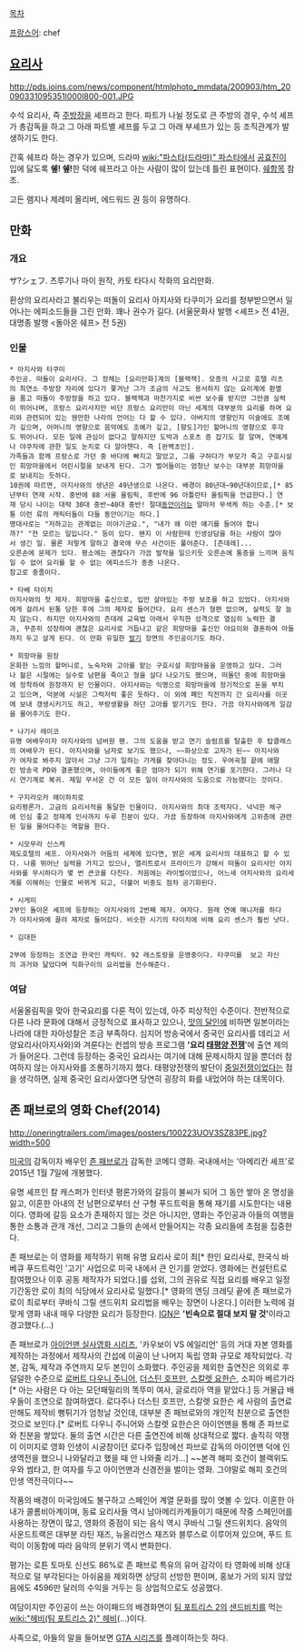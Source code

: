 [[목차]]

[[프랑스어]]: chef

== [[요리사]] ==
http://pds.joins.com/news/component/htmlphoto_mmdata/200903/htm_20090331095351l000l800-001.JPG

수석 요리사, 즉 [[주방장]]을 셰프라고 한다. 파트가 나뉠 정도로 큰 주방의 경우, 수석 셰프가 총감독을 하고 그 아래 파트별 셰프를 두고 그 아래 부셰프가 있는 등 조직관계가 발생하기도 한다.

간혹 쉐프라 하는 경우가 있으며, 드라마 [[wiki:"파스타(드라마)" 파스타]]에서 [[공효진]]이 입에 닳도록 '''쉪! 쉪!'''한 덕에 쉐프라고 아는 사람이 많이 있는데 틀린 표현이다. [[쉐]]항목 참조.

고든 램지나 제레미 올리버, 에드워드 권 등이 유명하다.

== 만화 ==
=== 개요 ===
ザ?シェフ. 츠루기나 마이 원작, 카토 타다시 작화의 요리만화.

환상의 요리사라고 불리우는 떠돌이 요리사 아지사와 타쿠미가 요리를 청부받으면서 일어나는 에피소드들을 그린 만화. 꽤나 권수가 길다. (서울문화사 발행 <셰프> 전 41권, 대명종 발행 <돌아온 쉐프> 전 5권)

=== 인물 ===
 * 아지사와 타쿠미
 주인공. 떠돌이 요리사다. 그 정체는 [요리만화]계의 [블랙잭]. 모종의 사고로 호텔 리츠의 최연소 주방장 자리에 있다가 쫓겨난 그가 조금의 사고도 용서하지 않는 요리계에 환멸을 품고 떠돌이 주방장을 하고 있다. 블랙잭과 마찬가지로 비싼 보수를 받지만 그만큼 실력이 뛰어나며, 프랑스 요리사지만 비단 프랑스 요리만이 아닌 세계의 대부분의 요리를 하며 요리와 관련되어 있는 웬만한 나라의 언어는 다 할 수 있다. 아버지의 영향인지 미술에도 조예가 깊으며, 어머니의 영향으로 음악에도 조예가 깊고, [향도]가인 할머니의 영향으로 후각도 뛰어나다. 모든 일에 관심이 없다고 말하지만 도박과 스포츠 증 잡기도 잘 알며, 연예계나 야쿠자에 관한 일도 눈치로 다 알아챈다. 즉 [완벽초인].
 가족들과 함께 프랑스로 가던 중 바다에 빠지고 말았고, 그를 구하다가 부모가 죽고 구호시설인 희망마을에서 어린시절을 보내게 된다. 그가 벌어들이는 엄청난 보수는 대부분 희망마을로 보내지는 듯하다.
 10권에 따르면, 아지사와의 생년은 49년생으로 나온다. 배경이 80년대~90년대이므로,[* 85년부터 연재 시작. 중반에 88 서울 올림픽, 후반에 96 아틀란타 올림픽을 언급한다.] 연재 당시 나이는 대략 30대 중반~40대 중반! 절대[[동안]]이라는 말마저 무색케 하는 수준.[* 보통 이런 류의 캐릭터들이 다들 동안이기는 하다.]
 명대사로는 "저하고는 관계없는 이야기군요.", "내가 왜 이런 얘기를 들어야 합니까?" "전 모르는 일입니다." 등이 있다. 왠지 이 사람한테 인생상담을 하는 사람이 많아서 생긴 일. 물론 저렇게 말하고 결국에 무슨 사건이든 풀어준다. [츤데레]...
 오른손에 문제가 있다. 평소에는 괜찮다가 가끔 발작을 일으키듯 오른손에 통증을 느끼며 움직일 수 없어 요리를 할 수 없는 에피소드가 종종 나온다.
 참고로 중졸이다. 

 * 타베 타이치
 아지사와의 첫 제자. 희망마을 출신으로, 입만 살아있는 주방 보조를 하고 있었다. 아지사와에게 걸려서 된통 당한 후에 그의 제자로 들어간다. 요리 센스가 형편 없으며, 실력도 잘 늘지 않는다. 하지만 아지사와의 츤데레 교육법 아래서 우직한 성격으로 열심히 노력한 결과, 꾸준히 성장하여 괜찮은 요리사로 거듭나고 같은 희망마을 출신인 야요이와 결혼하여 아들까지 두고 살게 된다. 이 만화 유일한 [[발기]] 장면의 주인공이기도 하다.

 * 희망마을 원장
 온화한 느낌의 할머니로, 노숙자와 고아를 맡는 구호시설 희망마을을 운영하고 있다. 그러나 젊은 시절에는 실수로 남편을 죽이고 형을 살다 나오기도 했으며, 떠돌던 중에 희망마을에 정착하여 원장까지 된 인물이다. 아지사와는 익명으로 희망마을에 정기적으로 돈을 부치고 있으며, 덕분에 시설은 그럭저럭 좋은 듯하다. 이 외에 폐인 직전까지 간 요리사를 이곳에 보내 갱생시키기도 하고, 부랑생활을 하던 고아를 맡기기도 한다. 가끔 아지사와에게 일감을 물어주기도 한다.

 * 나기사 레이코
 유명 여배우이자 아지사와의 넘버원 팬. 그의 도움을 받고 연기 슬럼프를 탈출한 후 탑클래스의 여배우가 된다. 아지사와를 남자로 보기도 했으나, ~~화상으로 고자가 된~~ 아지사와가 여자로 봐주지 않아서 그냥 그가 일하는 가게를 찾아다니는 정도. 우여곡절 끝에 애딸린 방송국 PD와 결혼했으며, 아이들에게 좋은 엄마가 되기 위해 연기를 포기한다. 그러나 다시 연기계로 복귀. 제일 무서운 건 이 모든 일이 아지사와의 도움으로 가능했다는 것이다.

 * 구지라오카 헤이하치로
 요리평론가. 고금의 요리서적을 통달한 인물이다. 아지사와의 최대 조력자다. 넉넉한 체구에 인심 좋고 정재계 인사까지 두루 친분이 있다. 가끔 등장하여 아지사와에게 고위층에 관련된 일을 물어다주는 역할을 한다.

 * 시모무라 신스케
 제도호텔의 셰프. 아지사와가 어둠의 세계에 있다면, 밝은 세계 요리사의 대표하고 할 수 있다. 나름 뛰어난 실력을 가지고 있으나, 엘리트로서 프라이드가 강해서 떠돌이 요리사인 아지사와를 무시하다가 몇 번 큰코를 다친다. 처음에는 라이벌이었으나, 어느새 아지사와의 요리세계를 이해하는 인물로 바뀌게 되고, 더불어 비중도 점차 공기화된다.

 * 시게미
 2부인 돌아온 셰프에 등장하는 아지사와의 2번째 제자. 여자다. 원래 연예 매니저를 하다가 아지사와에 끌려 제자로 들어갔다. 비슷한 시기의 타이치에 비해 요리 센스가 훨씬 낫다.

 * 김대한

 2부에 등장하는 조연급 한국인 캐릭터. 92 레스토랑을 운영중이다. 타쿠미를  보고 자신의 과거와 닮았다며 직화구이의 요리법을 전수해준다.

=== 여담 ===
서울올림픽을 맞아 한국요리를 다룬 적이 있는데, 아주 피상적인 수준이다.
전반적으로 다른 나라 문화에 대해서 긍정적으로 표사하고 있으나, [[맛의 달인]]에 비하면 일본이라는 나라에 대한 자아성찰은 조금 부족하다. 심지어 방송국에서 중국인 요리사를 데리고 서양요리사(아지사와)와 겨룬다는 컨셉의 방송 프로그램 ''''요리 [[태평양 전쟁]]''''에 출연 제의가 들어온다. 그런데 등장하는 중국인 요리사는 여기에 대해 문제시하지 않을 뿐더러 참여하지 않는 아지사와를 조롱하기까지 했다. 태평양전쟁의 발단이 [[중일전쟁]]이었다는 점을 생각하면, 실제 중국인 요리사였다면 당연히 굉장히 화를 내었어야 하는 대목이다.

== 존 패브로의 영화 Chef(2014) ==
http://oneringtrailers.com/images/posters/100223UOV3SZ83PE.jpg?width=500
{{{#!html
<iframe width="640" height="360" src="//www.youtube.com/embed/19_3jxFOmp0" frameborder="0" allowfullscreen></iframe>
}}}

{{{#!html
<iframe width="640" height="360" src="//www.youtube.com/embed/jpOqfGXar6Y" frameborder="0" allowfullscreen></iframe>
}}}

[[미국]]의 감독이자 배우인 [[존 패브로]]가 감독한 코메디 영화. 국내에서는 '아메리칸 셰프'로 2015년 1월 7일에 개봉했다. 

유명 셰프인 칼 캐스퍼가 인터넷 평론가와의 갈등이 불씨가 되어 그 동안 쌓아 온 명성을 잃고, 이혼한 아내의 전 남편으로부터 산 구형 푸드트럭을 통해 재기를 시도한다는 내용이다. 영화에 갈등 요소가 존재하지 않는 것은 아니지만, 영화는 주인공과 아들의 여행을 통한 소통과 관개 개선, 그리고 그들의 손에서 만들어지는 각종 요리들에 초점을 집중한다. 

존 패브로는 이 영화를 제작하기 위해 유명 요리사 로이 최[* 한인 요리사로, 한국식 바베큐 푸드트럭인 '고기' 사업으로 미국 내에서 큰 인기를 얻었다. 영화에는 컨설턴트로 참여했으나 이후 공동 제작자가 되었다.]를 섭외, 그의 권유로 직접 요리를 배우고 일정 기간동안 로이 최의 식당에서 요리사로 일했다.[* 영화의 엔딩 크레딧 끝에 존 패브로가 로이 최로부터 쿠바식 그릴 샌드위치 요리법을 배우는 장면이 나온다.] 이러한 노력에 걸맞게 영화 내내 매우 다양한 요리가 등장한다. [[IGN]]은 ''' '빈속으로 절대 보지 말 것' '''이라고 경고했다.(...) 

존 패브로가 [[아이언맨 실사영화 시리즈]], '카우보이 VS 에일리언' 등의 거대 자본 영화를 제작하는 과정에서 제작사의 간섭에 이골이 난 나머지 독립 영화 규모로 제작되었다. 각본, 감독, 제작과 주연까지 모두 본인이 소화했다.  주인공을 제외한 출연진은 의외로 후덜덜한 수준으로 [[로버트 다우니 주니어]], [[더스틴 호프만]], [[스칼렛 요한슨]], 소피아 베르가라[* 아는 사람은 다 아는 모던패밀리의 똑뚜미 여사, 글로리아 역을 맡았다.] 등 거물급 배우들이 조연으로 참여하였다. 로다주나 더스틴 호프만, 스칼렛 요한슨 세 사람의 출연료만해도 제작비 뻥튀기가 엄청날 것인데, 대부분 존 패브로와의 개인적 친분으로 출연한 것으로 보인다.[* 로버트 다우니 주니어와 스칼렛 요한슨은 아이언맨을 통해 존 파브로와 친분을 쌓았다. 둘의 출연 시간은 다른 출연진에 비해 상대적으로 짧다. 솔직히 약쟁이 이미지로 영화 인생이 시궁창이던 로다주 입장에선 파브로 감독의 아이언맨 덕에 인생역전을 했으니 나와달라고 했을 때 안 나와줄 리가...] ~~본격 해피 호건이 블랙위도우와 썸타고, 한 여자를 두고 아이언맨과 신경전을 벌이는 영화. 그야말로 해피 호건의 인생 역전극이다~~

작품의 배경이 미국임에도 불구하고 스페인어 계열 문화를 많이 엿볼 수 있다. 이혼한 아내가 콜롬비아계이며, 동료 요리사들 역시 남아메리카계들이기 때문에 작중 스페인어를 사용하는 장면이 많고, 영화의 중점이 되는 음식 역시 쿠바식 그릴 샌드위치다. 음악의 사운드트랙은 대부분 라틴 재즈, 뉴올리언스 재즈와 블루스로 이루어져 있으며, 푸드 트럭이 이동함에 따라 음악의 분위기 역시 변화한다.

평가는 로튼 토마토 신선도 86%로 존 패브로 특유의 유머 감각이 타 영화에 비해 상대적으로 덜 부각된다는 아쉬움을 제외하면 상당히 선방한 편이며, 홍보가 거의 되지 않았음에도 4596만 달러의 수익을 거두는 등 상업적으로도 성공했다.

여담이지만 주인공이 쓰는 아이패드의 배경화면이 [[팀 포트리스 2]]의 [[샌드비치]]를 먹는 [[wiki:"헤비(팀 포트리스 2)" 헤비]](...)이다.

사족으로, 아들의 말을 들어보면 [[GTA 시리즈]]를 플레이하는듯 하다.
